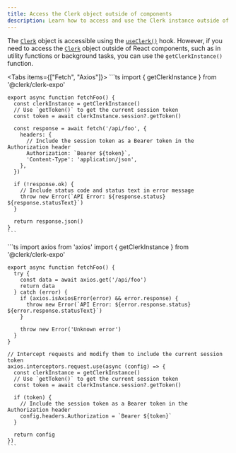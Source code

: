 ```yaml
---
title: Access the Clerk object outside of components
description: Learn how to access and use the Clerk instance outside of React components in Expo applications.
---
```


The [`Clerk`](/docs/references/javascript/clerk) object is accessible using the [`useClerk()`](/docs/reference/hooks/use-clerk) hook. However, if you need to access the [`Clerk`](/docs/references/javascript/clerk) object outside of React components, such as in utility functions or background tasks, you can use the `getClerkInstance()` function.

<Tabs items={["Fetch", "Axios"]}>
  <Tab>
    ```ts
    import { getClerkInstance } from '@clerk/clerk-expo'

    export async function fetchFoo() {
      const clerkInstance = getClerkInstance()
      // Use `getToken()` to get the current session token
      const token = await clerkInstance.session?.getToken()

      const response = await fetch('/api/foo', {
        headers: {
          // Include the session token as a Bearer token in the Authorization header
          Authorization: `Bearer ${token}`,
          'Content-Type': 'application/json',
        },
      })

      if (!response.ok) {
        // Include status code and status text in error message
        throw new Error(`API Error: ${response.status} ${response.statusText}`)
      }

      return response.json()
    }
    ```
  </Tab>

  <Tab>
    ```ts
    import axios from 'axios'
    import { getClerkInstance } from '@clerk/clerk-expo'

    export async function fetchFoo() {
      try {
        const data = await axios.get('/api/foo')
        return data
      } catch (error) {
        if (axios.isAxiosError(error) && error.response) {
          throw new Error(`API Error: ${error.response.status} ${error.response.statusText}`)
        }

        throw new Error('Unknown error')
      }
    }

    // Intercept requests and modify them to include the current session token
    axios.interceptors.request.use(async (config) => {
      const clerkInstance = getClerkInstance()
      // Use `getToken()` to get the current session token
      const token = await clerkInstance.session?.getToken()

      if (token) {
        // Include the session token as a Bearer token in the Authorization header
        config.headers.Authorization = `Bearer ${token}`
      }

      return config
    })
    ```
  </Tab>
</Tabs>

